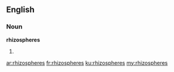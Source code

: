 ==English==

===Noun===
'''rhizospheres'''

# {{plural of|rhizosphere}}

[[ar:rhizospheres]]
[[fr:rhizospheres]]
[[ku:rhizospheres]]
[[my:rhizospheres]]